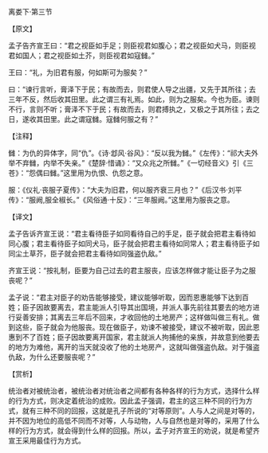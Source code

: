 

离娄下·第三节

【原文】

孟子告齐宣王曰：“君之视臣如手足；则臣视君如腹心；君之视臣如犬马，则臣视君如国人；君之视臣如土芥，则臣视君如寇雠。”

王曰：“礼，为旧君有服，何如斯可为服矣？”

曰：“谏行言听，膏泽下于民；有故而去，则君使人导之出疆，又先于其所往；去三年不反，然后收其田里。此之谓三有礼焉。如此，则为之服矣。今也为臣。谏则不行，言则不听；膏泽不下于民；有故而去，则君搏执之，又极之于其所往；去之日，遂收其田里。此之谓寇雠。寇雠何服之有？”

【注释】

雠：为仇的异体字，同“仇”。《诗·邶风·谷风》：“反以我为雠。”《左传》：“祁大夫外举不弃雠，内举不失亲。”《楚辞·惜诵》：“又众兆之所雠。”《一切经音义》引《三苍》：“怨偶曰雠。”这里用为仇恨、仇怨之意。

服：《仪礼·丧服子夏传》：“大夫为旧君，何以服齐衰三月也？”《后汉书·刘平传》：“服阙,服全椒长。”《风俗通·十反》：“三年服阙。”这里用为服丧之意。

【译文】

孟子告诉齐宣王说：“君主看待臣子如同看待自己的手足，臣子就会把君主看待如同心腹；君主看待臣子如同犬马，臣子就会把君主看待如同常人；君主看待臣子如同尘土草芥，臣子就会把君主看待如同强盗仇敌。”

齐宣王说：“按礼制，臣要为自己过去的君主服丧，应该怎样做才能让臣子为之服丧呢？”

孟子说：“君主对臣子的劝告能够接受，建议能够听取，因而恩惠能够下达到百姓；臣子因故要离去，君主能派人引导其出国境，并派人事先前往其要去的地方进行妥善安排；其离去三年后不回来，才收回他的土地房产；这样做叫做三有礼。做到这些，臣子就会为他服丧。现在做臣子，劝谏不被接受，建议不被听取，因此恩惠到不了百姓；臣子因故要离开国家，君主就派人拘捕他的亲族，并故意到他要去的地方为难他，离开的当天就没收了他的土地房产，这就叫做强盗仇敌。对于强盗仇敌，为什么还要服丧呢？”

【赏析】

统治者对被统治者，被统治者对统治者之间都有各种各样的行为方式，选择什么样的行为方式，则决定着统治的成败。因此孟子强调，君主的这三种不同的行为方式，就有三种不同的回报，这就是孔子所说的“对等原则”。人与人之间是对等的，并不因为地位的高低不同而不对等，人与动物，人与自然也是对等的，采用了什么样的行为方式，就会得到什么样的回报。所以，孟子对齐宣王的劝说，就是希望齐宣王采用最佳行为方式。

